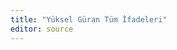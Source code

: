 ```yaml
---
title: "Yüksel Güran Tüm İfadeleri"
editor: source
---
```


<style>
p { text-indent: 1em; }
</style>
